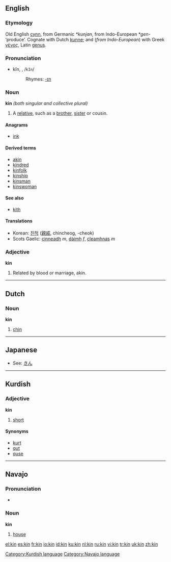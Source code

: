 ==English==
===Etymology===
Old English [[cynn]], from Germanic ''*kunjan'', from Indo-European ''*gen-'' ‘produce’.  Cognate with Dutch [[kunne]]; and (''from Indo-European'') with Greek [[γένος]], Latin [[genus#Latin|genus]].

===Pronunciation===
*kĭn, {{IPA|/kɪn/}}, /<tt>kIn</tt>/
*:Rhymes: [[Rhymes:English:-ɪn|-ɪn]]

===Noun===
'''kin''' ''(both singular and collective plural)''

# A [[relative]], such as a [[brother]], [[sister]] or cousin.

====Anagrams====
*[[ink]]

====Derived terms====
*[[akin]]
*[[kindred]]
*[[kinfolk]]
*[[kinship]]
*[[kinsman]]
*[[kinswoman]]

====See also====
*[[kith]]

====Translations====
{{top}}
{{mid}}
*Korean: [[친척]] ([[親戚]], chincheog, -cheok) 
*Scots Gaelic: [[cinneadh]] ''m'', [[dàimh]] ''f'', [[cleamhnas]] ''m''
{{bottom}}

===Adjective===
'''kin'''
# Related by blood or marriage, akin.


----

==Dutch==
===Noun===
'''kin'''

# [[chin]]


----
==Japanese==
*See: [[きん]]


----

==Kurdish==
===Adjective===
'''kin'''
# [[short]]

====Synonyms====
*[[kurt]]
*[[qut]]
*[[quse]]


[[Category:Kurdish language]]

----

==Navajo==
===Pronunciation===
*{{IPA|[kxɪ̀n]}}

===Noun===
'''kin'''

#[[house]]

[[Category:Navajo language]]

[[el:kin]]
[[es:kin]]
[[fr:kin]]
[[io:kin]]
[[id:kin]]
[[ku:kin]]
[[nl:kin]]
[[ru:kin]]
[[vi:kin]]
[[tr:kin]]
[[uk:kin]]
[[zh:kin]]